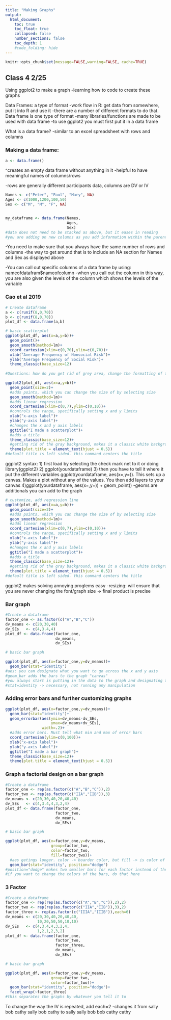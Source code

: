 ```yaml
---
title: "Making Graphs"
output:
  html_document:
    toc: true
    toc_float: true
    collapsed: false
    number_sections: false
    toc_depth: 1
    #code_folding: hide
---
```


```r
knitr::opts_chunk$set(message=FALSE,warning=FALSE, cache=TRUE)
```

## Class 4 2/25
Using ggplot2 to make a graph 
  -learning how to code to create these graphs 

Data Frames: a type of format 
-work flow in R: get data from somewhere, put it into R and use it
-there are a number of different formats to do that. Data frame is one type of format 
  -many libraries/functions are made to be used with data frame
-to use ggplot2 you must first put it in a data frame

What is a data frame? 
-similar to an excel spreadsheet with rows and columns 

### Making a data frame: 
```r
a <- data.frame()
```
^creates an empty data frame without anything in it 
-helpful to have meaningful names of columns/rows

-rows are generally different participants data, columns are DV or IV

```r
Names <- c("Peter", "Paul", "Mary", NA)
Ages <- c(1000,1200,100,50)
Sex <- c("M", "M", "F", NA)


my_dataframe <- data.frame(Names,
                           Ages,
                           Sex)
#data does not need to be stacked as above, but it eases in reading 
#you are adding on new columns as you add information within the parenthesis 
```
-You need to make sure that you always have the same number of rows and columns 
  -the way to get around that is to include an NA section for Names and Sex as displayed above 

-You can call out specific columns of a data frame by using:
nameofdatafram$nameofcolumn
  -when you call out the column in this way, you are also given the levels of the column which shows the levels of the variable 
  

### Cao et al 2019
```r
# Create dataframe
a <- c(runif(8,0,70))
b <- c(runif(8,0,70))
plot_df <- data.frame(a,b)

# basic scatterplot
ggplot(plot_df, aes(x=a,y=b))+
  geom_point()+
  geom_smooth(method=lm)+
  coord_cartesian(xlim=c(0,70),ylim=c(0,70))+
  xlab("Average Frequency of Nonsocial Risk")+
  ylab("Average Frequency of Social Risk")+
  theme_classic(base_size=12)
  
#Questions: how do you get rid of grey area, change the formatting of the line? Asking these questions
```


```r
ggplot2(plot_df, aes(x=a,y=b))+
  geom_point(size=2)+
  #adds points, which you can change the size of by selecting size
  geom_smooth(method=lm)+
  #adds linear regression 
  coord_cartesian(xlim=c(0,7),ylim=c(0,10))+
  #controls the range, specifically setting x and y limits 
  xlab("x-axis label")+
  ylab("y-axis label")+
  #changes the x and y axis labels 
  ggtitle("I made a scatterplot")+
  #adds a title 
  theme_classic(base_size=12)+
  #getting rid of the gray background, makes it a classic white background. base size is the size of the font on the graph
  theme(plot.title = element_text(hjust = 0.5))
#default title is left sided. this command centers the title 
```

ggplot2 syntax: 
1) first load by selecting the check mark net to it or doing library(ggplot2)
2) ggplot(yourdataframe)
3) then you have to tell it where it put the different variables 
  ggplot(yourdataframe, aes(x=,y=)). This sets up a canvas. Makes a plot without any of the values. You then add layers to your canvas 
4)ggplot(yourdataframe, aes(x=,y=)) + geom_point()
  -geoms are additionals you can add to the graph
  
```r
# customize, add regression line
ggplot(plot_df, aes(x=a,y=b))+
  geom_point(size=2)+
  #adds points, which you can change the size of by selecting size
  geom_smooth(method=lm)+
  #adds linear regression 
  coord_cartesian(xlim=c(0,7),ylim=c(0,10))+
  #controls the range, specifically setting x and y limits 
  xlab("x-axis label")+
  ylab("y-axis label")+
  #changes the x and y axis labels 
  ggtitle("I made a scatterplot")+
  #adds a title 
  theme_classic(base_size=12)+
  #getting rid of the gray background, makes it a classic white background. base size is the size of the font on the graph
  theme(plot.title = element_text(hjust = 0.5))
#default title is left sided. this command centers the title 
```

ggplot2 makes solving annoying proglems easy
-resizing: will ensure that you are never changing the font/graph size -> final product is precise

### Bar graph
```r
#Create a dataframe
factor_one <- as.factor(c("A","B","C"))
dv_means <- c(20,30,40)
dv_SEs   <- c(4,3.4,4)
plot_df <- data.frame(factor_one,
                      dv_means,
                      dv_SEs)

# basic bar graph

ggplot(plot_df, aes(x=factor_one,y=dv_means))+
  geom_bar(stat="identity")
#aes: you can designate what you want to go across the x and y axis 
#geom_bar adds the bars to the graph "canvas"
#you always start is putting in the data to the graph and designating the axis. Then you are drawing on top the additional formatting (bars, lines points etc)
#stat=identity -> necessary, not running any manipulation
```

### Adding error bars and further customizing graphs 
```r
ggplot(plot_df, aes(x=factor_one,y=dv_means))+
  geom_bar(stat="identity")+
  geom_errorbar(aes(ymin=dv_means-dv_SEs,
                    ymax=dv_means+dv_SEs),
                width=.2)+
  #adds error bars. Must tell what min and max of error bars
  coord_cartesian(ylim=c(0,100))+
  xlab("x-axis label")+
  ylab("y-axis label")+
  ggtitle("I made a bar graph")+
  theme_classic(base_size=12)+
  theme(plot.title = element_text(hjust = 0.5))
```

### Graph a factorial design on a bar graph 
```r
#Create a dataframe
factor_one <- rep(as.factor(c("A","B","C")),2)
factor_two <- rep(as.factor(c("IIA","IIB")),3)
dv_means <- c(20,30,40,20,40,40)
dv_SEs   <- c(4,3.4,4,3,2,4)
plot_df <- data.frame(factor_one,
                      factor_two,
                      dv_means,
                      dv_SEs)

# basic bar graph

ggplot(plot_df, aes(x=factor_one,y=dv_means,
                    group=factor_two,
                    color=factor_two,
                    fill=factor_two))+
  #aes getings longer. color -> boarder color, but fill -> is color of the bar itself 
  geom_bar(stat="identity", position="dodge")
#position="dodge" makes two smaller bars for each factor instead of the factors on top of each other 
#if you want to change the colors of the bars, do that here
```

### 3 Factor 
```r
#Create a dataframe
factor_one <- rep(rep(as.factor(c("A","B","C")),2),2)
factor_two <- rep(rep(as.factor(c("IIA","IIB")),3),2)
factor_three <- rep(as.factor(c("IIIA","IIIB")),each=6)
dv_means <- c(20,30,40,20,40,40,
              10,20,50,50,10,10)
dv_SEs   <- c(4,3.4,4,3,2,4,
              1,2,1,2,3,2)
plot_df <- data.frame(factor_one,
                      factor_two,
                      factor_three,
                      dv_means,
                      dv_SEs)

# basic bar graph

ggplot(plot_df, aes(x=factor_one,y=dv_means,
                    group=factor_two,
                    color=factor_two))+
  geom_bar(stat="identity", position="dodge")+
  facet_wrap(~factor_three)
#this separates the graphs by whatever you tell it to 

```


To change the way the IV is repeated, add each=2
  -changes it from sally bob cathy sally bob cathy to sally sally bob bob cathy cathy 
